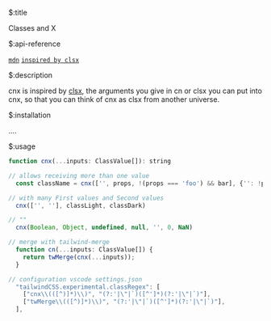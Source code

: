 $:title

Classes and X


$:api-reference

[`mdn`](https://developer.mozilla.org/en-US/docs/Web/API/Element/classList#examples)
[`inspired by clsx`](https://www.npmjs.com/package/clsx)


$:description

cnx is inspired by [clsx](https://www.npmjs.com/package/clsx), the arguments you give in cn or clsx you can put into cnx, so that you can think of cnx as clsx from another universe.


$:installation

 ....


$:usage

```js showLineNumbers{number}
function cnx(...inputs: ClassValue[]): string

// allows receiving more than one value
  const className = cnx(['', props, !(props === 'foo') && bar], {'': !props}, '');

// with many First values ​​and Second values
  cnx(['', ''], classLight, classDark)

// ""
  cnx(Boolean, Object, undefined, null, '', 0, NaN)

// merge with tailwind-merge
  function cn(...inputs: ClassValue[]) {
    return twMerge(cnx(...inputs));
  }

// configuration vscode settings.json
  "tailwindCSS.experimental.classRegex": [
    ["cnx\\(([^)]*)\\)", "(?:'|\"|`)([^']*)(?:'|\"|`)"],
    ["twMerge\\(([^)]*)\\)", "(?:'|\"|`)([^']*)(?:'|\"|`)"],
  ],
```